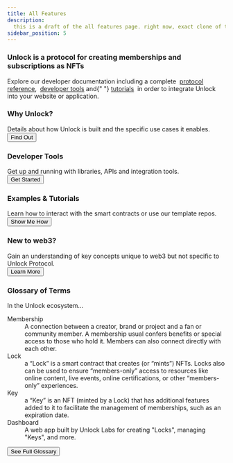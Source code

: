 ```yaml
---
title: All Features
description:
  this is a draft of the all features page. right now, exact clone of the use cases doc page, now clone of top page to test boxes and columns
sidebar_position: 5
---
```


<div className="container getting-started">
  <div className="row">
    <div className="col col--12">
      <h3>
        Unlock is a protocol for creating memberships and subscriptions as NFTs
      </h3>
      <p>
        Explore our developer documentation including a complete&nbsp;
        <a href="/core-protocol/">protocol reference</a>,&nbsp;
        <a href="/tools/">developer tools</a> and{" "}
        <a href="/tutorials/">tutorials</a>
        &nbsp;in order to integrate Unlock into your website or application.
      </p>
    </div>
  </div>
  <div className="row">
    <div className="col col--6">
      <div className="row">
        <div className="card">
          <div className="card__header">
            <h3>Why Unlock?</h3>
          </div>
          <div className="card__body">
            Details about how Unlock is built and the specific use cases it
            enables.
          </div>
          <div className="card__footer">
            <a href="./getting-started/what-is-unlock/">
              <button class="button button--secondary button--block">
                Find Out
              </button>
            </a>
          </div>
        </div>
      </div>
      <div className="row">
        <div className="card">
          <div className="card__header">
            <h3>Developer Tools</h3>
          </div>
          <div className="card__body">
            Get up and running with libraries, APIs and integration tools.
          </div>
          <div className="card__footer">
            <a href="./tools/">
              <button class="button button--secondary button--block">
                Get Started
              </button>
            </a>
          </div>
        </div>
      </div>
      <div className="row">
        <div className="card">
          <div className="card__header">
            <h3>Examples & Tutorials</h3>
          </div>
          <div className="card__body">
            Learn how to interact with the smart contracts or use our template
            repos.
          </div>
          <div className="card__footer">
            <a href="../tutorials">
              <button class="button button--secondary button--block">
                Show Me How
              </button>
            </a>
          </div>
        </div>
      </div>
      <div className="row">
        <div className="card">
          <div className="card__header">
            <h3>New to web3?</h3>
          </div>
          <div className="card__body">
            Gain an understanding of key concepts unique to web3 but not
            specific to Unlock Protocol.
          </div>
          <div className="card__footer">
            <a href="./getting-started/new-to-web3">
              <button class="button button--secondary button--block">
                Learn More
              </button>
            </a>
          </div>
        </div>
      </div>
    </div>
    <div className="col col--6">
      <div className="row">
        <div className="card">
          <div class="card__header">
            <h3>Glossary of Terms</h3>
          </div>
          <div className="card__body">
            In the Unlock ecosystem...
            <dl>
              <dt>Membership</dt>
              <dd>
                A connection between a creator, brand or project and a fan or
                community member. A membership usual confers benefits or special
                access to those who hold it. Members can also connect directly
                with each other.
              </dd>
              <dt>Lock</dt>
              <dd>
                a “Lock” is a smart contract that creates (or “mints”) NFTs.
                Locks also can be used to ensure “members-only” access to
                resources like online content, live events, online
                certifications, or other “members-only” experiences.
              </dd>
              <dt>Key</dt>
              <dd>
                a “Key” is an NFT (minted by a Lock) that has additional
                features added to it to facilitate the management of
                memberships, such as an expiration date.
              </dd>
              <dt>Dashboard</dt>
              <dd>
                A web app built by Unlock Labs for creating "Locks", managing
                "Keys", and more.
              </dd>
            </dl>
          </div>
          <div className="card__footer">
            <a href="/getting-started/glossary">
              <button className="button button--secondary button--block">
                See Full Glossary
              </button>
            </a>
          </div>
        </div>
      </div>
    </div>
  </div>
</div>
